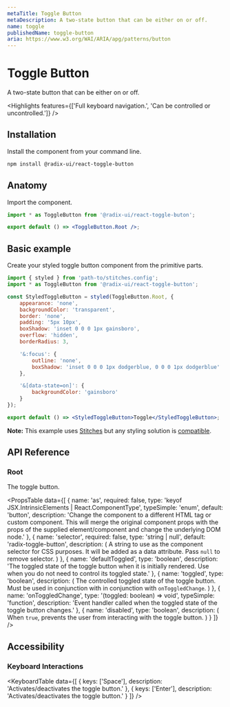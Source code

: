 ```yaml
---
metaTitle: Toggle Button
metaDescription: A two-state button that can be either on or off.
name: toggle
publishedName: toggle-button
aria: https://www.w3.org/WAI/ARIA/apg/patterns/button
---
```


# Toggle Button

<Description>A two-state button that can be either on or off.</Description>

<Highlights features={['Full keyboard navigation.', 'Can be controlled or uncontrolled.']} />

## Installation

Install the component from your command line.

```bash
npm install @radix-ui/react-toggle-button
```

## Anatomy

Import the component.

```jsx
import * as ToggleButton from '@radix-ui/react-toggle-buton';

export default () => <ToggleButton.Root />;
```

## Basic example

Create your styled toggle button component from the primitive parts.

```jsx
import { styled } from 'path-to/stitches.config';
import * as ToggleButton from '@radix-ui/react-toggle-button';

const StyledToggleButton = styled(ToggleButton.Root, {
	appearance: 'none',
	backgroundColor: 'transparent',
	border: 'none',
	padding: '5px 10px',
	boxShadow: 'inset 0 0 0 1px gainsboro',
	overflow: 'hidden',
	borderRadius: 3,

	'&:focus': {
		outline: 'none',
		boxShadow: 'inset 0 0 0 1px dodgerblue, 0 0 0 1px dodgerblue'
	},

	'&[data-state=on]': {
		backgroundColor: 'gainsboro'
	}
});

export default () => <StyledToggleButton>Toggle</StyledToggleButton>;
```

<Note>

**Note:** This example uses [Stitches](https://stitches.dev) but any styling solution is [compatible](/docs/primitives/overview/styling).

</Note>

## API Reference

### Root

The toggle button.

<PropsTable
	data={[
		{
			name: 'as',
			required: false,
			type: 'keyof JSX.IntrinsicElements | React.ComponentType<any>',
			typeSimple: 'enum',
			default: 'button',
			description:
				'Change the component to a different HTML tag or custom component. This will merge the original component props with the props of the supplied element/component and change the underlying DOM node.'
		},
		{
			name: 'selector',
			required: false,
			type: 'string | null',
			default: 'radix-toggle-button',
			description: (
				<span>
					A string to use as the component selector for CSS purposes. It will be added as a data
					attribute. Pass <Code>null</Code> to remove selector.
				</span>
			)
		},
		{
			name: 'defaultToggled',
			type: 'boolean',
			description:
				'The toggled state of the toggle button when it is initially rendered. Use when you do not need to control its toggled state.'
		},
		{
			name: 'toggled',
			type: 'boolean',
			description: (
				<span>
					The controlled toggled state of the toggle button. Must be used in conjunction with in
					conjunction with <Code>onToggledChange</Code>.
				</span>
			)
		},
		{
			name: 'onToggledChange',
			type: '(toggled: boolean) => void',
			typeSimple: 'function',
			description: 'Event handler called when the toggled state of the toggle button changes.'
		},
		{
			name: 'disabled',
			type: 'boolean',
			description: (
				<span>
					When <Code>true</Code>, prevents the user from interacting with the toggle button.
				</span>
			)
		}
	]}
/>

## Accessibility

### Keyboard Interactions

<KeyboardTable
	data={[
		{
			keys: ['Space'],
			description: 'Activates/deactivates the toggle button.'
		},
		{
			keys: ['Enter'],
			description: 'Activates/deactivates the toggle button.'
		}
	]}
/>
